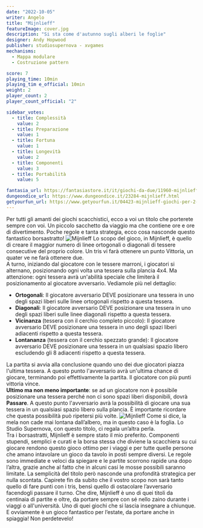 ```yaml
---
date: "2022-10-05"
writer: Angelo
title: "Mijnlieff"
featureImage: cover.jpg
description: "Si sta come d'autunno sugli alberi le foglie"
designer: Andy Hopwood
publisher: studiosupernova - xvgames
mechanisms:
  - Mappa modulare
  - Costruzione pattern

score: 7
playing_time: 10min
playing_tim e_official: 10min
weight: 2
player_count: 2
player_count_official: "2"

sidebar_votes:
  - title: Complessità
    value: 2
  - title: Preparazione
    value: 1
  - title: Fortuna
    value: 1
  - title: Longevità
    value: 2
  - title: Componenti
    value: 3
  - title: Portabilità
    value: 5

fantasia_url: https://fantasiastore.it/it/giochi-da-due/11960-mijnlieff.html
dungeondice_url: https://www.dungeondice.it/23284-mijnlieff.html
getyourfun_url: https://www.getyourfun.it/04423-mijnlieff-giochi-per-2-giocatori.html
---
```


<Setting>
  Per tutti gli amanti dei giochi scacchistici, ecco a voi un titolo che
  porterete sempre con voi. Un piccolo sacchetto da viaggio ma che contiene ore
  e ore di divertimento. Poche regole e tanta strategia, ecco cosa nasconde
  questo fantastico borsastratto!
</Setting>

<img src="./game1.jpg" alt="Mijnlieff" />

<Rules>
Lo scopo del gioco, in Mijnlieff, è quello di creare il maggior numero di linee ortogonali o diagonali di tessere consecutive del proprio colore. Un tris vi farà ottenere un punto Vittoria, un quater ve ne farà ottenere due. <br/>
A turno, iniziando dal giocatore con le tessere marroni, i giocatori si alternano, posizionando ogni volta una tessera sulla plancia 4x4. Ma attenzione: ogni tessera avrà un'abilità speciale che limiterà il posizionamento al giocatore avversario. Vediamole più nel dettaglio:
<ul>
<li><strong>Ortogonali</strong>: Il giocatore avversario DEVE posizionare una tessera in uno degli spazi liberi sulle linee ortogonali rispetto a questa tessera. </li>
<li><strong>Diagonali</strong>: Il giocatore avversario DEVE posizionare una tessera in uno degli spazi liberi sulle linee diagonali rispetto a questa tessera. </li>
<li><strong>Vicinanza</strong> (tessera con il cerchio completo piccolo): Il giocatore avversario DEVE posizionare una tessera in uno degli spazi liberi adiacenti rispetto a questa tessera. </li>
<li><strong>Lontananza</strong> (tessera con il cerchio spezzato grande): Il giocatore avversario DEVE posizionare una tessera in un qualsiasi spazio libero escludendo gli 8 adiacenti rispetto a questa tessera. </li>
</ul>
La partita si avvia alla conclusione quando uno dei due giocatori piazza l'ultima tessera. A questo punto l'avversario avrà un'ultima chance di giocare, terminando poi effettivamente la partita. Il giocatore con più punti vittoria vince. <br/>
<strong>Ultimo ma non meno importante</strong>: se ad un giocatore non è possibile posizionare una tessera perché non ci sono spazi liberi disponibili, dovrà <strong>Passare</strong>. A questo punto l'avversario avrà la possibilità di giocare una sua tessera in un qualsiasi spazio libero sulla plancia. È importante ricordare che questa possibilità può ripetersi più volte.

</Rules>

<img src="./game2.jpg" alt="Mijnlieff" />

<Feedback>
  Come si dice, la mela non cade mai lontana dall’albero, ma in questo caso è la
  foglia. Lo Studio Supernova, con questo titolo, ci regala un’altra perla.
  <br />
  Tra i borsastratti, Mijnlieff è sempre stato il mio preferito. Componenti
  stupendi, semplici e curati e la borsa stessa che diviene la scacchiera su cui
  giocare rendono questo gioco ottimo per i viaggi e per tutte quelle persone
  che amano intavolare un gioco da tavolo in posti sempre diversi. Le regole
  sono immediate e veloci da spiegare e le partite scorrono rapide una dopo
  l’altra, grazie anche al fatto che in alcuni casi le mosse possibili saranno
  limitate. La semplicità del titolo però nasconde una profondità strategica per
  nulla scontata. Capirete fin da subito che il vostro scopo non sarà tanto
  quello di fare punti con i tris, bensì quello di ostacolare l’avversario
  facendogli passare il turno. Che dire, Mijnlieff è uno di quei titoli da
  centinaia di partite e oltre, da portare sempre con sé nello zaino durante i
  viaggi o all'università. Uno di quei giochi che si lascia insegnare a
  chiunque. E ovviamente è un gioco fantastico per l’estate, da portare anche in
  spiaggia! Non perdetevelo!
</Feedback>
